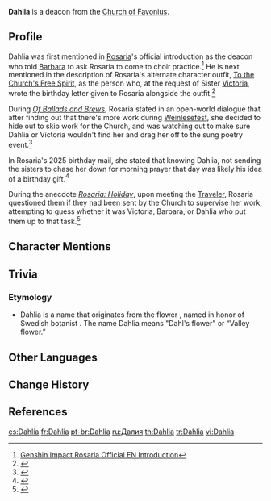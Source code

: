 {{Character Infobox
|type             = Quest NPC
|element          = Hydro
|image            = Dahlia VA Announcement.png
|region           = Mondstadt
|affiliation      = Church of Favonius
|title            = Deacon
|ancestry         = <!-- Clan/family -->
|father           = 
|mother           = 
|spouse           = 
|sibling          = 
|child            = 
|relative         = 
|voiceEN          = [[imdb:nm2300801|Aileen Mythen]]<ref name="Dahlia EN + JP VA">Twitter: [https://x.com/GenshinImpact/status/1915741335576813944 EN + JP VA Announcement]</ref>
|voiceCN          = [https://zh.moegirl.org.cn/zh-hans/风袖 Feng Xiu ({{zh|风袖}})]<ref>Bilibili: [https://www.bilibili.com/video/BV183Lnz8E88 {{zh|《原神》5.6版本PV：「悖理」}}] (Video Description)</ref>
|voiceJP          = {{w|Kazutomi Yamamoto|Yamamoto Kazutomi ({{ja|山本和臣}})}}<ref name="Dahlia EN + JP VA" />
|voiceKR          = [https://en.namu.wiki/w/석승훈 Seok Seung-hoon ({{ko|석승훈}})]<ref name="Dahlia KR VA">Twitter: [https://x.com/genshinimpactkr/status/1915741335140659251 KR VA Announcement]</ref>
}}
'''Dahlia''' is a deacon from the [[Church of Favonius]]. 

==Profile==
Dahlia was first mentioned in [[Rosaria]]'s official introduction as the deacon who told [[Barbara]] to ask Rosaria to come to choir practice.<ref>[https://twitter.com/GenshinImpact/status/1376851698350751751 Genshin Impact Rosaria Official EN Introduction]</ref> He is next mentioned in the description of Rosaria's alternate character outfit, [[To the Church's Free Spirit]], as the person who, at the request of Sister [[Victoria]], wrote the birthday letter given to Rosaria alongside the outfit.<ref>{{Ref/Outfit|To the Church's Free Spirit}}</ref>

During ''[[Of Ballads and Brews]]'', Rosaria stated in an open-world dialogue that after finding out that there's more work during [[Weinlesefest]], she decided to hide out to skip work for the Church, and was watching out to make sure Dahlia or Victoria wouldn't find her and drag her off to the sung poetry event.<ref>{{Ref/Quest|Aroma of the Past (Quest)}}</ref>

In Rosaria's 2025 birthday mail, she stated that knowing Dahlia, not sending the sisters to chase her down for morning prayer that day was likely his idea of a birthday gift.<ref>{{Ref/Mail|Mail/Here's to You. (2025-01-24)}}</ref>

During the anecdote ''[[Rosaria: Holiday]]'', upon  meeting the [[Traveler]], Rosaria questioned them if they had been sent by the Church to supervise her work, attempting to guess whether it was Victoria, Barbara, or Dahlia who put them up to that task.<ref>{{Ref/Quest|Rosaria: Holiday}}</ref>
<!--
===Appearance===
''(To be added).''

==Story==
''(To be added).''
-->
==Character Mentions==
{{Character Mentions}}

==Trivia==
===Etymology===
* Dahlia is a name that originates from the flower {{w|Dahlia}}, named in honor of Swedish botanist {{w|Anders Dahl}}. The name Dahlia means "Dahl's flower" or “Valley flower.”
<!--
==Gallery==
<gallery>

</gallery>
-->

==Other Languages==
{{Other Languages
|default_hidden = 1
|en       = Dahlia
|zhs      = 塔利雅
|zhs_rm   = Tǎlìyǎ
|zht      = 塔利雅
|zht_rm   = Tǎlìyǎ
|ja       = ダリア
|ja_rm    = Daria
|ko       = 달리아
|es       = Dahlia
|fr       = Dahlia
|ru       = Далия
|th       = Dahlia
|vi       = Dahlia
|de       = Dahlia
|id       = Dahlia
|pt       = Dahlia
|tr       = Dahlia
|it       = Dahlia
}}

==Change History==
{{Change History|introduced=1.4}}

==References==
{{Reflist}}

[[es:Dahlia]]
[[fr:Dahlia]]
[[pt-br:Dahlia]]
[[ru:Далия]]
[[th:Dahlia]]
[[tr:Dahlia]]
[[vi:Dahlia]]